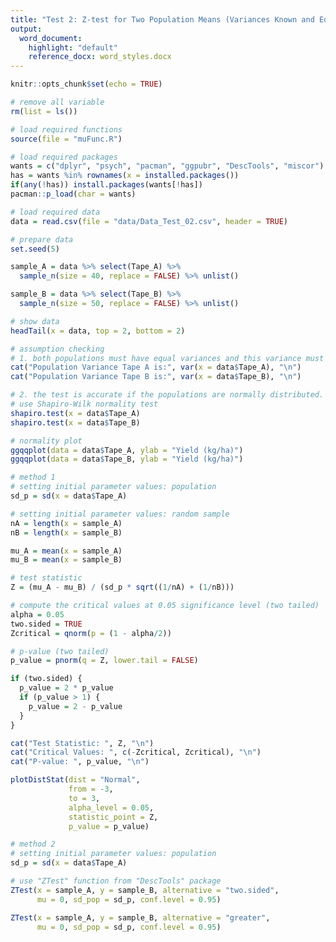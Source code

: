 ```yaml
---
title: "Test 2: Z-test for Two Population Means (Variances Known and Equal)"
output:
  word_document:
    highlight: "default"
    reference_docx: word_styles.docx
---
```


```r
knitr::opts_chunk$set(echo = TRUE)
```

```r
# remove all variable
rm(list = ls())

# load required functions
source(file = "muFunc.R")

# load required packages
wants = c("dplyr", "psych", "pacman", "ggpubr", "DescTools", "miscor")
has = wants %in% rownames(x = installed.packages())
if(any(!has)) install.packages(wants[!has])
pacman::p_load(char = wants)

# load required data
data = read.csv(file = "data/Data_Test_02.csv", header = TRUE)

# prepare data
set.seed(5)

sample_A = data %>% select(Tape_A) %>% 
  sample_n(size = 40, replace = FALSE) %>% unlist()

sample_B = data %>% select(Tape_B) %>%
  sample_n(size = 50, replace = FALSE) %>% unlist()

# show data
headTail(x = data, top = 2, bottom = 2)
```

```r
# assumption checking
# 1. both populations must have equal variances and this variance must be known.
cat("Population Variance Tape A is:", var(x = data$Tape_A), "\n")
cat("Population Variance Tape B is:", var(x = data$Tape_B), "\n")

# 2. the test is accurate if the populations are normally distributed.
# use Shapiro-Wilk normality test
shapiro.test(x = data$Tape_A)
shapiro.test(x = data$Tape_B)

# normality plot
ggqqplot(data = data$Tape_A, ylab = "Yield (kg/ha)")
ggqqplot(data = data$Tape_B, ylab = "Yield (kg/ha)")
```

```r
# method 1
# setting initial parameter values: population
sd_p = sd(x = data$Tape_A)

# setting initial parameter values: random sample
nA = length(x = sample_A)
nB = length(x = sample_B)

mu_A = mean(x = sample_A)
mu_B = mean(x = sample_B)

# test statistic
Z = (mu_A - mu_B) / (sd_p * sqrt((1/nA) + (1/nB)))

# compute the critical values at 0.05 significance level (two tailed)
alpha = 0.05
two.sided = TRUE
Zcritical = qnorm(p = (1 - alpha/2))

# p-value (two tailed)
p_value = pnorm(q = Z, lower.tail = FALSE)

if (two.sided) {
  p_value = 2 * p_value
  if (p_value > 1) {
    p_value = 2 - p_value
  }
}

cat("Test Statistic: ", Z, "\n")
cat("Critical Values: ", c(-Zcritical, Zcritical), "\n")
cat("P-value: ", p_value, "\n")

plotDistStat(dist = "Normal",
             from = -3,
             to = 3,
             alpha_level = 0.05,
             statistic_point = Z,
             p_value = p_value)

# method 2
# setting initial parameter values: population
sd_p = sd(x = data$Tape_A)

# use "ZTest" function from "DescTools" package
ZTest(x = sample_A, y = sample_B, alternative = "two.sided",
      mu = 0, sd_pop = sd_p, conf.level = 0.95)

ZTest(x = sample_A, y = sample_B, alternative = "greater",
      mu = 0, sd_pop = sd_p, conf.level = 0.95)
```